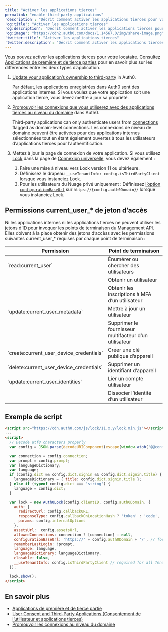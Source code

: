 ```yaml
---
title: "Activer les applications tierces"
permalink: "enable-third-party-applications"
'description': "Décrit comment activer les applications tierces pour votre locataire."
'og:title': "Activer les applications tierces"
'og:description': "Décrit comment activer les applications tierces pour votre locataire."
'og:image': "https://cdn2.auth0.com/docs/1.14567.0/img/share-image.png"
'twitter:title': "Activer les applications tierces"
'twitter:description': "Décrit comment activer les applications tierces pour votre locataire."
---
```


Vous pouvez activer les applications tierces pour votre locataire. Consultez [Applications de première et de tierce parties](/docs/fr-ca/get-started/applications/confidential-and-public-applications/first-party-and-third-party-applications) pour en savoir plus sur les différences entre les deux types d’application.

1. [Update your application’s ownership to third-party](/docs/fr-ca/get-started/applications/confidential-and-public-applications/update-application-ownership) in Auth0.

   Par défaut, les applications enregistrées dans Auth0 sont des applications internes. Si vous voulez que votre application soit une application tierce, vous devez mettre à jour sa propriété.
2. [Promouvoir les connexions que vous utiliserez avec des applications tierces au niveau du domaine](/docs/fr-ca/authenticate/identity-providers/promote-connections-to-domain-level) dans Auth0.

   Third-party applications can only authenticate users from [connections](/docs/fr-ca/connections) flagged as domain-level connections. Les connexions de niveau de domaine peuvent être activées pour des applications internes sélectionnées tout en étant également ouvertes à tous les utilisateurs d’applications tierces pour l’authentification.
3. Mettez à jour la page de connexion de votre application. Si vous utilisez [Lock](/docs/fr-ca/libraries/lock/v11) dans la page de [Connexion universelle](/docs/fr-ca/universal-login/classic), vous devez également :

   1. Faire une mise à niveau vers Lock version 11 ou ultérieure.
   2. Définissez le drapeau `__useTenantInfo: config.isThirdPartyClient` lorsque vous instanciez Lock.
   3. Pour les utilisateurs du Nuage privé uniquement : Définissez [l’option `configurationBaseUrl`](https://auth0.com/docs/libraries/lock/v11/configuration#configurationbaseurl-string-) sur `https://{config.auth0Domain}/` lorsque vous instanciez Lock.

## Permissions current_user_\* de jeton d’accès

Ni les applications internes ni les applications tierces ne peuvent utiliser les jetons d’ID pour invoquer les points de terminaison du <Tooltip href="/docs/fr-ca/glossary?term=management-api" tip="Management API
Un produit permettant aux clients d’effectuer des tâches administratives." cta="Voir le glossaire">Management API</Tooltip>. Elles doivent à la place obtenir des jetons d’accèss avec les permissions suivantes current_user_\* requises par chaque point de terminaison :

<table class="table"><thead>
<tr>
<th>Permission</th>
<th>Point de terminaison</th>
</tr>
</thead>
<tbody>
<tr>
<td>`read:current_user`</td>
<td>Énumérer ou chercher des utilisateurs</td>
</tr>
<tr>
<td></td>
<td>Obtenir un utilisateur</td>
</tr>
<tr>
<td></td>
<td>Obtenir les inscriptions à MFA d’un utilisateur</td>
</tr>
<tr>
<td>`update:current_user_metadata`</td>
<td>Mettre à jour un utilisateur</td>
</tr>
<tr>
<td></td>
<td>Supprimer le fournisseur multifacteur d’un utilisateur</td>
</tr>
<tr>
<td>`create:current_user_device_credentials`</td>
<td>Créer une clé publique d’appareil</td>
</tr>
<tr>
<td>`delete:current_user_device_credentials`</td>
<td>Supprimer un identifiant d’appareil</td>
</tr>
<tr>
<td>`update:current_user_identities`</td>
<td>Lier un compte utilisateur</td>
</tr>
<tr>
<td></td>
<td>Dissocier l’identité d’un utilisateur</td>
</tr>
</tbody>
</table>

## Exemple de script

```html lines
<script src="https://cdn.auth0.com/js/lock/11.x.y/lock.min.js"></script>
...
<script>
  // Decode utf8 characters properly
  var config = JSON.parse(decodeURIComponent(escape(window.atob('@@config@@'))));

  var connection = config.connection;
  var prompt = config.prompt;
  var languageDictionary;
  var language;
  if (config.dict && config.dict.signin && config.dict.signin.title) {
    languageDictionary = { title: config.dict.signin.title };
  } else if (typeof config.dict === 'string') {
    language = config.dict;
  }

  var lock = new Auth0Lock(config.clientID, config.auth0Domain, {
    auth: {
      redirectUrl: config.callbackURL,
      responseType: config.callbackOnLocationHash ? 'token' : 'code',
      params: config.internalOptions
    },
    assetsUrl:  config.assetsUrl,
    allowedConnections: connection ? [connection] : null,
    configurationBaseUrl: 'https://' + config.auth0Domain + '/', // for PSaaS only
    rememberLastLogin: !prompt,
    language: language,
    languageDictionary: languageDictionary,
    closable: false,
    __useTenantInfo: config.isThirdPartyClient // required for all Tenants
  });

  lock.show();
</script>
```

## En savoir plus

* [Applications de première et de tierce partie](/docs/fr-ca/get-started/applications/confidential-and-public-applications/first-party-and-third-party-applications)
* [User Consent and Third-Party Applications (Consentement de l’utilisateur et applications tierces)](/docs/fr-ca/get-started/applications/confidential-and-public-applications/user-consent-and-third-party-applications)
* [Promouvoir les connexions au niveau du domaine](/docs/fr-ca/authenticate/identity-providers/promote-connections-to-domain-level)